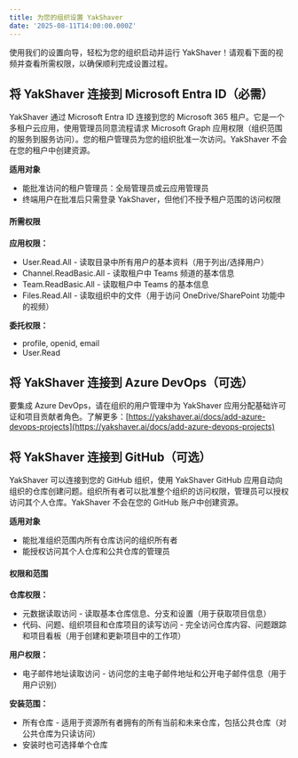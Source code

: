 ```yaml
---
title: 为您的组织设置 YakShaver
date: '2025-08-11T14:00:00.000Z'
---
```


使用我们的设置向导，轻松为您的组织启动并运行 YakShaver！请观看下面的视频并查看所需权限，以确保顺利完成设置过程。

<Youtube thumbnail="https://img.youtube.com/vi/dxZGcqpSXFQ/maxresdefault.jpg" externalVideoLink="https://www.youtube.com/embed/dxZGcqpSXFQ" size="medium" />

## 将 YakShaver 连接到 Microsoft Entra ID（必需）

YakShaver 通过 Microsoft Entra ID 连接到您的 Microsoft 365 租户。它是一个多租户云应用，使用管理员同意流程请求 Microsoft Graph 应用权限（组织范围的服务到服务访问）。您的租户管理员为您的组织批准一次访问。YakShaver 不会在您的租户中创建资源。

**适用对象**

* 能批准访问的租户管理员：全局管理员或云应用管理员
* 终端用户在批准后只需登录 YakShaver，但他们不授予租户范围的访问权限

#### 所需权限

**应用权限：**

* User.Read.All - 读取目录中所有用户的基本资料（用于列出/选择用户）
* Channel.ReadBasic.All - 读取租户中 Teams 频道的基本信息
* Team.ReadBasic.All - 读取租户中 Teams 的基本信息
* Files.Read.All - 读取组织中的文件（用于访问 OneDrive/SharePoint 功能中的视频）

**委托权限：**

* profile, openid, email
* User.Read

## 将 YakShaver 连接到 Azure DevOps（可选）

要集成 Azure DevOps，请在组织的用户管理中为 YakShaver 应用分配基础许可证和项目贡献者角色。了解更多：[https://yakshaver.ai/docs/add-azure-devops-projects](https://yakshaver.ai/docs/add-azure-devops-projects)

## 将 YakShaver 连接到 GitHub（可选）

YakShaver 可以连接到您的 GitHub 组织，使用 YakShaver GitHub 应用自动向组织的仓库创建问题。组织所有者可以批准整个组织的访问权限，管理员可以授权访问其个人仓库。YakShaver 不会在您的 GitHub 账户中创建资源。

**适用对象**

* 能批准组织范围内所有仓库访问的组织所有者
* 能授权访问其个人仓库和公共仓库的管理员

#### 权限和范围

**仓库权限：**

* 元数据读取访问 - 读取基本仓库信息、分支和设置（用于获取项目信息）
* 代码、问题、组织项目和仓库项目的读写访问 - 完全访问仓库内容、问题跟踪和项目看板（用于创建和更新项目中的工作项）

**用户权限：**

* 电子邮件地址读取访问 - 访问您的主电子邮件地址和公开电子邮件信息（用于用户识别）

**安装范围：**

* 所有仓库 - 适用于资源所有者拥有的所有当前和未来仓库，包括公共仓库（对公共仓库为只读访问）
* 安装时也可选择单个仓库